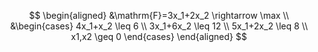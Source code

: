 $$
\begin{aligned}
&\mathrm{F}=3x_1+2x_2 \rightarrow \max \\
&\begin{cases}
4x_1+x_2 \leq 6 \\
3x_1+6x_2 \leq 12 \\
5x_1+2x_2 \leq 8 \\
x1,x2 \geq 0
\end{cases}
\end{aligned}
$$

